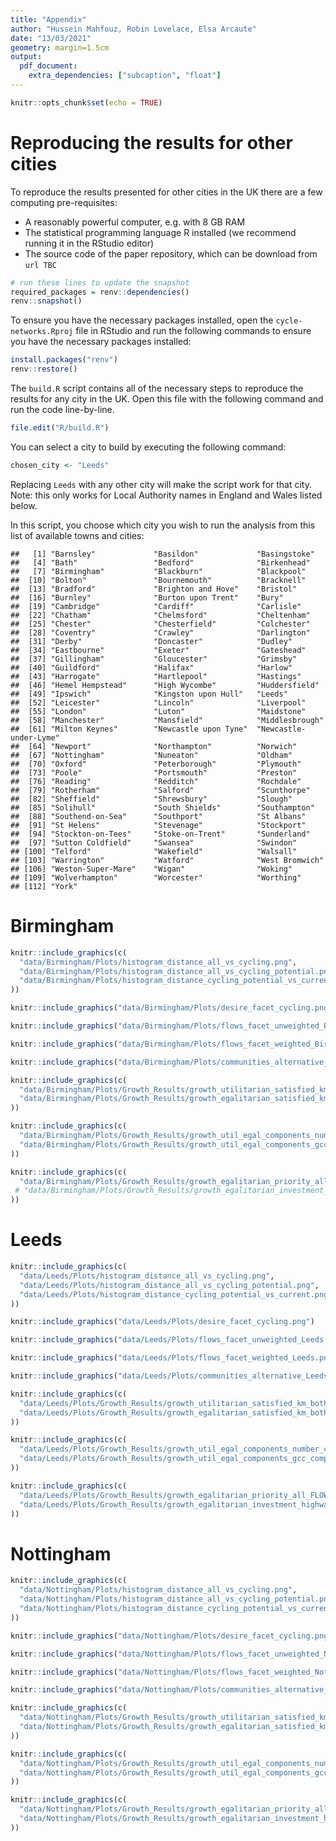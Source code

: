 ```yaml
---
title: "Appendix"
author: "Hussein Mahfouz, Robin Lovelace, Elsa Arcaute"
date: "13/03/2021"
geometry: margin=1.5cm
output:
  pdf_document:
    extra_dependencies: ["subcaption", "float"]
---
```


```r
knitr::opts_chunk$set(echo = TRUE)
```

# Reproducing the results for other cities

To reproduce the results presented for other cities in the UK there are a few computing pre-requisites:

- A reasonably powerful computer, e.g. with 8 GB RAM
- The statistical programming language R installed (we recommend running it in the RStudio editor)
- The source code of the paper repository, which can be download from `url TBC`

```r
# run these lines to update the snapshot
required_packages = renv::dependencies()
renv::snapshot()
```

To ensure you have the necessary packages installed, open the `cycle-networks.Rproj` file in RStudio and run the following commands to ensure you have the necessary packages installed:

```r
install.packages("renv")
renv::restore()
```

The `build.R` script contains all of the necessary steps to reproduce the results for any city in the UK.
Open this file with the following command and run the code line-by-line.

```r
file.edit("R/build.R")
```

<!-- Todo: make the .zip download work for anyone, e.g. by uploading the data to the osf.io website alongside the preprint. -->

You can select a city to build by executing the following command:

```r
chosen_city <- "Leeds"
```

Replacing `Leeds` with any other city will make the script work for that city.
Note: this only works for Local Authority names in England and Wales listed below.

In this script, you choose which city you wish to run the analysis from
this list of available towns and cities:

    ##   [1] "Barnsley"             "Basildon"             "Basingstoke"         
    ##   [4] "Bath"                 "Bedford"              "Birkenhead"          
    ##   [7] "Birmingham"           "Blackburn"            "Blackpool"           
    ##  [10] "Bolton"               "Bournemouth"          "Bracknell"           
    ##  [13] "Bradford"             "Brighton and Hove"    "Bristol"             
    ##  [16] "Burnley"              "Burton upon Trent"    "Bury"                
    ##  [19] "Cambridge"            "Cardiff"              "Carlisle"            
    ##  [22] "Chatham"              "Chelmsford"           "Cheltenham"          
    ##  [25] "Chester"              "Chesterfield"         "Colchester"          
    ##  [28] "Coventry"             "Crawley"              "Darlington"          
    ##  [31] "Derby"                "Doncaster"            "Dudley"              
    ##  [34] "Eastbourne"           "Exeter"               "Gateshead"           
    ##  [37] "Gillingham"           "Gloucester"           "Grimsby"             
    ##  [40] "Guildford"            "Halifax"              "Harlow"              
    ##  [43] "Harrogate"            "Hartlepool"           "Hastings"            
    ##  [46] "Hemel Hempstead"      "High Wycombe"         "Huddersfield"        
    ##  [49] "Ipswich"              "Kingston upon Hull"   "Leeds"               
    ##  [52] "Leicester"            "Lincoln"              "Liverpool"           
    ##  [55] "London"               "Luton"                "Maidstone"           
    ##  [58] "Manchester"           "Mansfield"            "Middlesbrough"       
    ##  [61] "Milton Keynes"        "Newcastle upon Tyne"  "Newcastle-under-Lyme"
    ##  [64] "Newport"              "Northampton"          "Norwich"             
    ##  [67] "Nottingham"           "Nuneaton"             "Oldham"              
    ##  [70] "Oxford"               "Peterborough"         "Plymouth"            
    ##  [73] "Poole"                "Portsmouth"           "Preston"             
    ##  [76] "Reading"              "Redditch"             "Rochdale"            
    ##  [79] "Rotherham"            "Salford"              "Scunthorpe"          
    ##  [82] "Sheffield"            "Shrewsbury"           "Slough"              
    ##  [85] "Solihull"             "South Shields"        "Southampton"         
    ##  [88] "Southend-on-Sea"      "Southport"            "St Albans"           
    ##  [91] "St Helens"            "Stevenage"            "Stockport"           
    ##  [94] "Stockton-on-Tees"     "Stoke-on-Trent"       "Sunderland"          
    ##  [97] "Sutton Coldfield"     "Swansea"              "Swindon"             
    ## [100] "Telford"              "Wakefield"            "Walsall"             
    ## [103] "Warrington"           "Watford"              "West Bromwich"       
    ## [106] "Weston-Super-Mare"    "Wigan"                "Woking"              
    ## [109] "Wolverhampton"        "Worcester"            "Worthing"            
    ## [112] "York"

\newpage

# Birmingham

\subsubsection{Potential Demand}

```r
knitr::include_graphics(c(
  "data/Birmingham/Plots/histogram_distance_all_vs_cycling.png",
  "data/Birmingham/Plots/histogram_distance_all_vs_cycling_potential.png",
  "data/Birmingham/Plots/histogram_distance_cycling_potential_vs_current.png"
))
```

```r
knitr::include_graphics("data/Birmingham/Plots/desire_facet_cycling.png")
```

\clearpage

\subsubsection{Routing Cycling Flows}

```r
knitr::include_graphics("data/Birmingham/Plots/flows_facet_unweighted_Birmingham.png")
```

```r
knitr::include_graphics("data/Birmingham/Plots/flows_facet_weighted_Birmingham.png")
```

\clearpage

\subsubsection{Community Detection}


```r
knitr::include_graphics("data/Birmingham/Plots/communities_alternative_Birmingham.png")
```

\subsubsection{Network Expansion Algorithms}


```r
knitr::include_graphics(c(
  "data/Birmingham/Plots/Growth_Results/growth_utilitarian_satisfied_km_both_flow_column.png",
  "data/Birmingham/Plots/Growth_Results/growth_egalitarian_satisfied_km_both_flow_column.png"
))
```

```r
knitr::include_graphics(c(
  "data/Birmingham/Plots/Growth_Results/growth_util_egal_components_number_comparisonBirmingham.png",
  "data/Birmingham/Plots/Growth_Results/growth_util_egal_components_gcc_comparisonBirmingham.png"
))
```

```r
knitr::include_graphics(c(
  "data/Birmingham/Plots/Growth_Results/growth_egalitarian_priority_all_FLOW.png"#,
 # "data/Birmingham/Plots/Growth_Results/growth_egalitarian_investment_highways_flow.png"
))
```

\clearpage

# Leeds

\subsubsection{Potential Demand}

```r
knitr::include_graphics(c(
  "data/Leeds/Plots/histogram_distance_all_vs_cycling.png",
  "data/Leeds/Plots/histogram_distance_all_vs_cycling_potential.png",
  "data/Leeds/Plots/histogram_distance_cycling_potential_vs_current.png"
))
```

```r
knitr::include_graphics("data/Leeds/Plots/desire_facet_cycling.png")
```

\clearpage

\subsubsection{Routing Cycling Flows}

```r
knitr::include_graphics("data/Leeds/Plots/flows_facet_unweighted_Leeds.png")
```

```r
knitr::include_graphics("data/Leeds/Plots/flows_facet_weighted_Leeds.png")
```

\clearpage

\subsubsection{Community Detection}


```r
knitr::include_graphics("data/Leeds/Plots/communities_alternative_Leeds.png")
```

\subsubsection{Network Expansion Algorithms}


```r
knitr::include_graphics(c(
  "data/Leeds/Plots/Growth_Results/growth_utilitarian_satisfied_km_both_flow_column.png",
  "data/Leeds/Plots/Growth_Results/growth_egalitarian_satisfied_km_both_flow_column.png"
))
```

```r
knitr::include_graphics(c(
  "data/Leeds/Plots/Growth_Results/growth_util_egal_components_number_comparisonLeeds.png",
  "data/Leeds/Plots/Growth_Results/growth_util_egal_components_gcc_comparisonLeeds.png"
))
```

```r
knitr::include_graphics(c(
  "data/Leeds/Plots/Growth_Results/growth_egalitarian_priority_all_FLOW.png",
  "data/Leeds/Plots/Growth_Results/growth_egalitarian_investment_highways_flow.png"
))
```

\clearpage


# Nottingham

\subsubsection{Potential Demand}

```r
knitr::include_graphics(c(
  "data/Nottingham/Plots/histogram_distance_all_vs_cycling.png",
  "data/Nottingham/Plots/histogram_distance_all_vs_cycling_potential.png",
  "data/Nottingham/Plots/histogram_distance_cycling_potential_vs_current.png"
))
```

```r
knitr::include_graphics("data/Nottingham/Plots/desire_facet_cycling.png")
```

\clearpage

\subsubsection{Routing Cycling Flows}

```r
knitr::include_graphics("data/Nottingham/Plots/flows_facet_unweighted_Nottingham.png")
```

```r
knitr::include_graphics("data/Nottingham/Plots/flows_facet_weighted_Nottingham.png")
```

\clearpage

\subsubsection{Community Detection}


```r
knitr::include_graphics("data/Nottingham/Plots/communities_alternative_Nottingham.png")
```

\subsubsection{Network Expansion Algorithms}


```r
knitr::include_graphics(c(
  "data/Nottingham/Plots/Growth_Results/growth_utilitarian_satisfied_km_both_flow_column.png",
  "data/Nottingham/Plots/Growth_Results/growth_egalitarian_satisfied_km_both_flow_column.png"
))
```

```r
knitr::include_graphics(c(
  "data/Nottingham/Plots/Growth_Results/growth_util_egal_components_number_comparisonNottingham.png",
  "data/Nottingham/Plots/Growth_Results/growth_util_egal_components_gcc_comparisonNottingham.png"
))
```

```r
knitr::include_graphics(c(
  "data/Nottingham/Plots/Growth_Results/growth_egalitarian_priority_all_FLOW.png",
  "data/Nottingham/Plots/Growth_Results/growth_egalitarian_investment_highways_flow.png"
))
```

\clearpage

